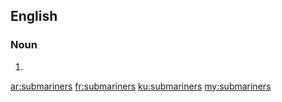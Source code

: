 ==English==

===Noun===
{{head|en|plural}}

# {{plural of|submariner|lang=en|nocat=1}}

[[ar:submariners]]
[[fr:submariners]]
[[ku:submariners]]
[[my:submariners]]